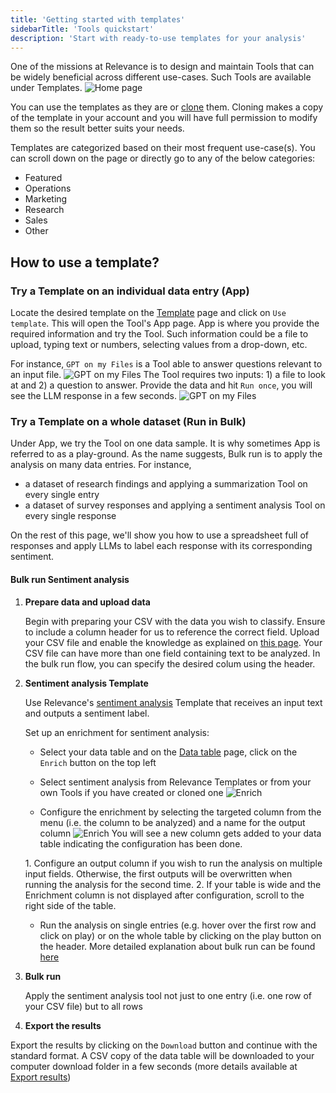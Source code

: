 ```yaml
---
title: 'Getting started with templates'
sidebarTitle: 'Tools quickstart'
description: 'Start with ready-to-use templates for your analysis'
---
```

One of the missions at Relevance is to design and maintain Tools that can be widely beneficial
across different use-cases. Such Tools are available under Templates.
![Home page](/images/templates/templates-page.png)

<Tip>You can use the templates as they are or [clone](/templates/introduction#clone-a-template-create-a-copy-of-a-tool-in-your-account) them. 
Cloning makes a copy of the template in your account and you will have full permission to modify them
so the result better suits your needs.</Tip>

Templates are categorized based on their most frequent use-case(s). You can scroll down on the page 
or directly go to any of the below categories:
* Featured
* Operations
* Marketing
* Research
* Sales
* Other

## How to use a template?
### Try a Template on an individual data entry (App)
Locate the desired template on the [Template](/get-started/key-concepts/templates) page and click on `Use template`. This will open the Tool's App page.
App is where you provide the required information and try the Tool. Such information could be 
a file to upload, typing text or numbers, selecting values from a drop-down, etc.

For instance, `GPT on my Files` is a Tool able to answer questions relevant to an input file.
![GPT on my Files](/images/templates/gpt-on-my-files/GPT-on-my-files-form.png)
The Tool requires two inputs: 1) a file to look at and 2) a question to answer.
Provide the data and hit `Run once`, you will see the LLM response in a few seconds.
![GPT on my Files](/images/templates/gpt-on-my-files/GPT-on-my-files-answer.png)

### Try a Template on a whole dataset (Run in Bulk)
Under App, we try the Tool on one data sample. It is why sometimes App is referred to as a play-ground.
As the name suggests, Bulk run is to apply the analysis on many data entries. For instance, 
* a dataset of research findings and applying a summarization Tool on every single entry
* a dataset of survey responses and applying a sentiment analysis Tool on every single response

On the rest of this page, we'll show you how to use a spreadsheet full of responses and apply LLMs to label each response with its corresponding sentiment.

#### Bulk run Sentiment analysis
1. **Prepare data and upload data**

    Begin with preparing your CSV with the data you wish to classify. Ensure to include a column header for us to reference the correct field. 
    Upload your CSV file and enable the knowledge as explained on [this page](/data/data-tables).
    <Tip>
    Your CSV file can have more than one field containing text to be analyzed. In the bulk run flow, you can specify the desired colum using the header.
    </Tip>

2. **Sentiment analysis Template**

    Use Relevance's [sentiment analysis](/templates/sentiment-analysis) Template that receives an input text and outputs a sentiment label.
    
    <Snippet file="clone-tip.mdx" />

    Set up an enrichment for sentiment analysis:
    * Select your data table and on the [Data table](/get-started/key-concepts/data) page, click on the `Enrich` button on the top left
    
    * Select sentiment analysis from Relevance Templates or from your own Tools if you have created or cloned one
    ![Enrich](/images/example-use-cases/sentiment-analysis-1.png)
    
    * Configure the enrichment by selecting the targeted column from the menu (i.e. the column to be analyzed) and a name for the output
    column
    ![Enrich](/images/example-use-cases/sentiment-analysis-2.png)
    You will see a new column gets added to your data table indicating the configuration has been done. 
    <Tip>
    1. Configure an output column if you wish to run the analysis on multiple input fields. Otherwise, the first outputs will
    be overwritten when running the analysis for the second time.
    2. If your table is wide and the Enrichment column is not displayed after configuration, scroll to the right side of the table.
    </Tip>
    
    * Run the analysis on single entries (e.g. hover over the first row and click on play) or on the whole table by clicking on the 
    play button on the header.
    More detailed explanation about bulk run can be found [here](/templates/bulk-run)

3. **Bulk run**

    Apply the sentiment analysis tool not just to one entry (i.e. one row of your CSV file) but to all rows

4. **Export the results**

Export the results by clicking on the `Download` button and continue with the standard format. A CSV copy of the data table will
be downloaded to your computer download folder in a few seconds (more details available at [Export results](/templates/export))